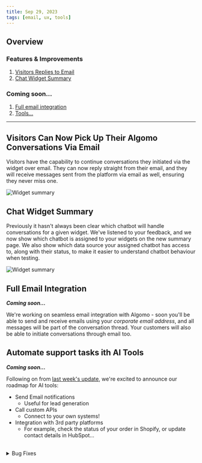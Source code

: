 ```yaml
---
title: Sep 29, 2023
tags: [email, ux, tools]
---
```


## Overview

### Features & Improvements

1. [Visitors Replies to Email](#visitor-email)
2. [Chat Widget Summary](#widget)

### Coming soon...

1. [Full email integration](#email)
2. [Tools...](#tools)

---

<h2 id="visitor-email">
  Visitors Can Now Pick Up Their Algomo Conversations Via Email
</h2>

Visitors have the capability to continue conversations they initiated via the widget over email. They can now reply straight from their email, and they will receive messages sent from the platform via email as well, ensuring they never miss one.

![Widget summary](./assets/images/visitor-email.png)

<h2 id="widget">Chat Widget Summary</h2>

Previously it hasn't always been clear which chatbot will handle conversations for a given widget.
We've listened to your feedback, and we now show which chatbot is assigned to your widgets on the new summary page.
We also show which data source your assigned chatbot has access to, along with their status, to make it easier to understand chatbot behaviour when testing.

![Widget summary](./assets/images/widget-summary.png)

<h2 id="email">Full Email Integration</h2>

**_Coming soon..._**

We're working on seamless email integration with Algomo - soon you'll be able to send and receive emails using your _corporate email address_, and all messages will be part of the conversation thread.
Your customers will also be able to initiate conversations through email too.

<h2 id="tools">Automate support tasks ith AI Tools</h2>

**_Coming soon..._**

Following on from [last week's update](../2023-09-22.mdx), we're excited to announce our roadmap for AI tools:

- Send Email notifications
  - Useful for lead generation
- Call custom APIs
  - Connect to your own systems!
- Integration with 3rd party platforms
  - For example, check the status of your order in Shopify, or update contact details in HubSpot...

<br />

<details>
  <summary>Bug Fixes</summary>

- More web scraping reliability improvements
- Fixed random name / colour selection for new visitors with no conctact details
- Fix conversation usage reporting at month boundary
- Fixed bug where changing languages deletes all suggested questions from widgets
- Fixed minor checkout bug for subscription trials

</details>

<br />
